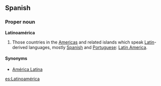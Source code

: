==Spanish==

===Proper noun===
'''Latinoamérica'''

# Those countries in the [[Americas]] and related islands which speak [[Latin]]-derived languages, mostly [[Spanish]] and [[Portuguese]]: [[Latin America]].

====Synonyms====
*[[América Latina]]

[[es:Latinoamérica]]